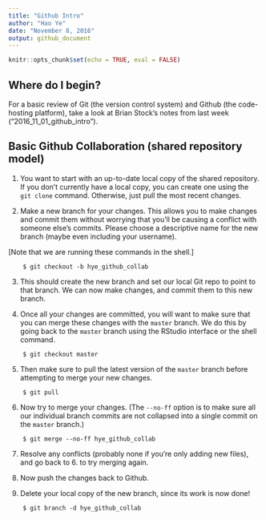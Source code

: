 ```yaml
---
title: "Github Intro"
author: "Hao Ye"
date: "November 8, 2016"
output: github_document
---
```


```r
knitr::opts_chunk$set(echo = TRUE, eval = FALSE)
```

## Where do I begin?

For a basic review of Git (the version control system) and Github (the code-hosting platform), take a look at Brian Stock's notes from last week ("2016_11_01_github_intro").

## Basic Github Collaboration (shared repository model)

1. You want to start with an up-to-date local copy of the shared repository. If you don't currently have a local copy, you can create one using the `git clone` command. Otherwise, just pull the most recent changes.

2. Make a new branch for your changes. This allows you to make changes and commit them without worrying that you'll be causing a conflict with someone else's commits. Please choose a descriptive name for the new branch (maybe even including your username). 

[Note that we are running these commands in the shell.]

```
    $ git checkout -b hye_github_collab
```

3. This should create the new branch and set our local Git repo to point to that branch. We can now make changes, and commit them to this new branch.

4. Once all your changes are committed, you will want to make sure that you can merge these changes with the `master` branch. We do this by going back to the `master` branch using the RStudio interface or the shell command.

```
    $ git checkout master
```

5. Then make sure to pull the latest version of the `master` branch before attempting to merge your new changes.

```
    $ git pull
```

6. Now try to merge your changes. (The `--no-ff` option is to make sure all our individual branch commits are not collapsed into a single commit on the `master` branch.)

```
    $ git merge --no-ff hye_github_collab
```

7. Resolve any conflicts (probably none if you're only adding new files), and go back to 6. to try merging again.

8. Now push the changes back to Github.

9. Delete your local copy of the new branch, since its work is now done!

```
    $ git branch -d hye_github_collab
```

